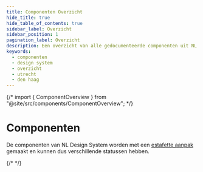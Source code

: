 ```yaml
---
title: Componenten Overzicht
hide_title: true
hide_table_of_contents: true
sidebar_label: Overzicht
sidebar_position: 1
pagination_label: Overzicht
description: Een overzicht van alle gedocumenteerde componenten uit NL Design System
keywords:
  - componenten
  - design system
  - overzicht
  - utrecht
  - den haag
---
```


{/* import { ComponentOverview } from "@site/src/components/ComponentOverview"; */}

# Componenten

De componenten van NL Design System worden met een [estafette aanpak](/handboek/estafettemodel) gemaakt en kunnen dus verschillende statussen hebben.

{/* <ComponentOverview headingLevel={2} /> */}
